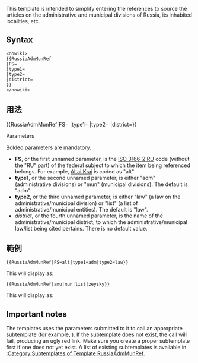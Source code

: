 {{Documentation subpage}}
<!--PLEASE ADD CATEGORIES AND INTERWIKIS AT THE BOTTOM OF THIS PAGE-->

This template is intended to simplify entering the references to source the articles on the administrative and municipal divisions of Russia, its inhabited localities, etc.

==Syntax==
<pre><nowiki>
{{RussiaAdmMunRef
|FS=
|type1=
|type2=
|district=
}}
</nowiki></pre>

==用法==
<nowiki>{{RussiaAdmMunRef|FS= |type1= |type2= |district=}}</nowiki>

;Parameters
Bolded parameters are mandatory.
*'''FS''', or the first unnamed parameter, is the [[ISO 3166-2:RU]] code (without the "RU" part) of the federal subject to which the item being referenced belongs.  For example, [[Altai Krai]] is coded as "alt"
*'''type1''', or the second unnamed parameter, is either "adm" (administrative divisions) or "mun" (municipal divisions).  The default is "adm".
*'''type2''', or the third unnamed parameter, is either "law" (a law on the administrative/municipal division) or "list" (a list of administrative/municipal entities).  The default is "law".
*''district'', or the fourth unnamed parameter, is the name of the administrative/municipal district, to which the administrative/municipal law/list being cited pertains.  There is no default value.

==範例==
 <nowiki>{{RussiaAdmMunRef|FS=alt|type1=adm|type2=law}}</nowiki>

This will display as:

{{RussiaAdmMunRef|FS=alt|type1=adm|type2=law}}

 <nowiki>{{RussiaAdmMunRef|amu|mun|list|zeysky}}</nowiki>

This will display as:

{{RussiaAdmMunRef|amu|mun|list|zeysky}}

==Important notes==
The templates uses the parameters submitted to it to call an appropriate subtemplate (for example, {{tl|RussiaAdmMunRef/alt/admlaw}}).  If the subtemplate does not exist, the call will fail, producing an ugly red link.  Make sure you create a proper subtemplate first if one does not yet exist.  A list of existing subtemplates is available in [[:Category:Subtemplates of Template RussiaAdmMunRef]].
<includeonly>
<!--CATEGORIES AND INTERWIKIS HERE, THANKS-->
</includeonly>